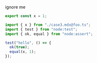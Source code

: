 ignore me

```ts:foo.ts
export const x = 1;
```

```ts:run.ts
import { x } from "./case3.mdx@foo.ts";
import { test } from "node:test";
import { ok, equal } from "node:assert";

test("hello", () => {
  ok(true);
  equal(x, 1);
});
```
